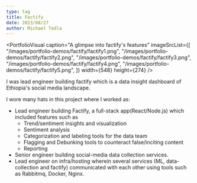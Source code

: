 ```yaml
---
type: tag
title: Factify
date: 2023/08/27
author: Michael Tedla
---
```



<PortfolioVisual
  caption="A glimpse into factify's features"
  imageSrcList={[
    "/images/portfolio-demos/factify/factify1.png",
    "/images/portfolio-demos/factify/factify2.png",
    "/images/portfolio-demos/factify/factify3.png",
    "/images/portfolio-demos/factify/factify4.png",
    "/images/portfolio-demos/factify/factify5.png",
  ]}
  width={548}
  height={274}
/>

I was lead engineer building factify which is a data insight dashboard of Ethiopia's social media landscape.

I wore many hats in this project where I worked as:

- Lead engineer building Factify, a full-stack app(React/Node.js) which included features such as
  - Trend/sentiment insights and visualization
  - Sentiment analysis
  - Categorization and labeling tools for the data team
  - Flagging and Debunking tools to counteract false/inciting content
  - Reporting
- Senior engineer building social-media data collection services.
- Lead engineer on infra/hosting wherein several services (ML, data-collection and factify) communicated with each other using tools such as Rabbitmq, Docker, Nginx.
